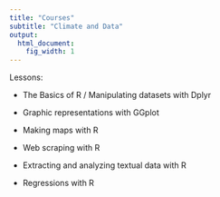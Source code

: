 ```yaml
---
title: "Courses"
subtitle: "Climate and Data"
output:
  html_document:
    fig_width: 1
---
```


<link rel="shortcut icon" href="favicon.ico">





Lessons: 

- The Basics of R / Manipulating datasets with Dplyr

- Graphic representations with GGplot

- Making maps with R

- Web scraping with R

- Extracting and analyzing textual data with R

- Regressions with R